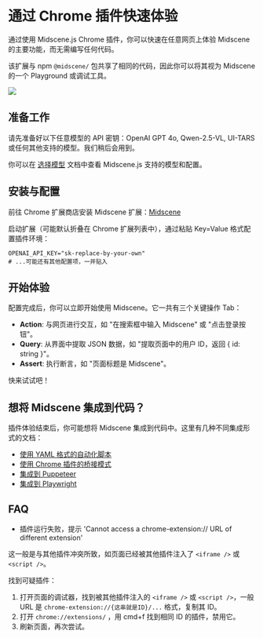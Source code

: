 # 通过 Chrome 插件快速体验

通过使用 Midscene.js Chrome 插件，你可以快速在任意网页上体验 Midscene 的主要功能，而无需编写任何代码。

该扩展与 npm `@midscene/` 包共享了相同的代码，因此你可以将其视为 Midscene 的一个 Playground 或调试工具。

![](/midscene-extension.jpg)


## 准备工作

请先准备好以下任意模型的 API 密钥：OpenAI GPT 4o, Qwen-2.5-VL, UI-TARS 或任何其他支持的模型。我们稍后会用到。

你可以在 [选择模型](./choose-a-model) 文档中查看 Midscene.js 支持的模型和配置。

## 安装与配置

前往 Chrome 扩展商店安装 Midscene 扩展：[Midscene](https://chromewebstore.google.com/detail/midscene/gbldofcpkknbggpkmbdaefngejllnief)

启动扩展（可能默认折叠在 Chrome 扩展列表中），通过粘贴 Key=Value 格式配置插件环境：

```shell
OPENAI_API_KEY="sk-replace-by-your-own"
# ...可能还有其他配置项，一并贴入
```

## 开始体验

配置完成后，你可以立即开始使用 Midscene。它一共有三个关键操作 Tab：

- **Action**: 与网页进行交互，如 "在搜索框中输入 Midscene" 或 "点击登录按钮"。
- **Query**: 从界面中提取 JSON 数据，如 "提取页面中的用户 ID，返回 \{ id: string \}"。
- **Assert**: 执行断言，如 "页面标题是 Midscene"。

快来试试吧！

## 想将 Midscene 集成到代码？

插件体验结束后，你可能想将 Midscene 集成到代码中。这里有几种不同集成形式的文档：

* [使用 YAML 格式的自动化脚本](./automate-with-scripts-in-yaml)
* [使用 Chrome 插件的桥接模式](./bridge-mode-by-chrome-extension)
* [集成到 Puppeteer](./integrate-with-puppeteer)
* [集成到 Playwright](./integrate-with-playwright)

## FAQ

* 插件运行失败，提示 'Cannot access a chrome-extension:// URL of different extension'

这一般是与其他插件冲突所致，如页面已经被其他插件注入了 `<iframe />` 或 `<script />`。

找到可疑插件：

1. 打开页面的调试器，找到被其他插件注入的 `<iframe />` 或 `<script />`，一般 URL 是 `chrome-extension://{这串就是ID}/...` 格式，复制其 ID。
2. 打开 `chrome://extensions/` ，用 cmd+f 找到相同 ID 的插件，禁用它。
3. 刷新页面，再次尝试。
